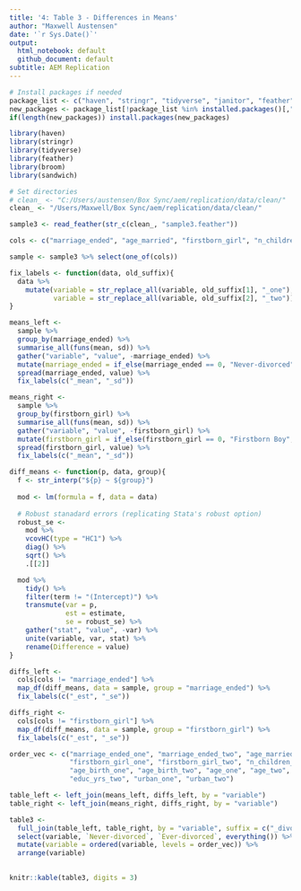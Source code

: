 ```yaml
---
title: '4: Table 3 - Differences in Means'
author: "Maxwell Austensen"
date: '`r Sys.Date()`'
output:
  html_notebook: default
  github_document: default
subtitle: AEM Replication
---
```


```r
# Install packages if needed
package_list <- c("haven", "stringr", "tidyverse", "janitor", "feather", "knitr", "rmarkdown")
new_packages <- package_list[!package_list %in% installed.packages()[,"Package"]]
if(length(new_packages)) install.packages(new_packages)

library(haven)
library(stringr)
library(tidyverse)
library(feather)
library(broom)
library(sandwich)

# Set directories
# clean_ <- "C:/Users/austensen/Box Sync/aem/replication/data/clean/"
clean_ <- "/Users/Maxwell/Box Sync/aem/replication/data/clean/"
```

```r
sample3 <- read_feather(str_c(clean_, "sample3.feather"))
```

```r
cols <- c("marriage_ended", "age_married", "firstborn_girl", "n_children", "age_birth", "age", "educ_yrs", "urban")

sample <- sample3 %>% select(one_of(cols))
```

```r
fix_labels <- function(data, old_suffix){
  data %>% 
    mutate(variable = str_replace_all(variable, old_suffix[1], "_one"),
           variable = str_replace_all(variable, old_suffix[2], "_two"))  
}
```

```r
means_left <-
  sample %>% 
  group_by(marriage_ended) %>% 
  summarise_all(funs(mean, sd)) %>% 
  gather("variable", "value", -marriage_ended) %>% 
  mutate(marriage_ended = if_else(marriage_ended == 0, "Never-divorced", "Ever-divorced")) %>% 
  spread(marriage_ended, value) %>% 
  fix_labels(c("_mean", "_sd"))

means_right <-
  sample %>% 
  group_by(firstborn_girl) %>% 
  summarise_all(funs(mean, sd)) %>% 
  gather("variable", "value", -firstborn_girl) %>% 
  mutate(firstborn_girl = if_else(firstborn_girl == 0, "Firstborn Boy", "Firstborn Girl")) %>% 
  spread(firstborn_girl, value) %>% 
  fix_labels(c("_mean", "_sd"))
```

```r
diff_means <- function(p, data, group){
  f <- str_interp("${p} ~ ${group}")
  
  mod <- lm(formula = f, data = data)
  
  # Robust stanadard errors (replicating Stata's robust option)
  robust_se <- 
    mod %>% 
    vcovHC(type = "HC1") %>% 
    diag() %>% 
    sqrt() %>% 
    .[[2]]

  mod %>% 
    tidy() %>% 
    filter(term != "(Intercept)") %>% 
    transmute(var = p,
              est = estimate,
              se = robust_se) %>% 
    gather("stat", "value", -var) %>% 
    unite(variable, var, stat) %>% 
    rename(Difference = value)
}
```

```r
diffs_left <- 
  cols[cols != "marriage_ended"] %>% 
  map_df(diff_means, data = sample, group = "marriage_ended") %>% 
  fix_labels(c("_est", "_se"))

diffs_right <- 
  cols[cols != "firstborn_girl"] %>% 
  map_df(diff_means, data = sample, group = "firstborn_girl") %>% 
  fix_labels(c("_est", "_se"))
```


```r
order_vec <- c("marriage_ended_one", "marriage_ended_two", "age_married_one", "age_married_two", 
               "firstborn_girl_one", "firstborn_girl_two", "n_children_one", "n_children_two", 
               "age_birth_one", "age_birth_two", "age_one", "age_two", "educ_yrs_one", 
               "educ_yrs_two", "urban_one", "urban_two")

table_left <- left_join(means_left, diffs_left, by = "variable")
table_right <- left_join(means_right, diffs_right, by = "variable")

table3 <- 
  full_join(table_left, table_right, by = "variable", suffix = c("_divorce", "_firstborn")) %>% 
  select(variable, `Never-divorced`, `Ever-divorced`, everything()) %>% 
  mutate(variable = ordered(variable, levels = order_vec)) %>% 
  arrange(variable)
  

knitr::kable(table3, digits = 3)
```

